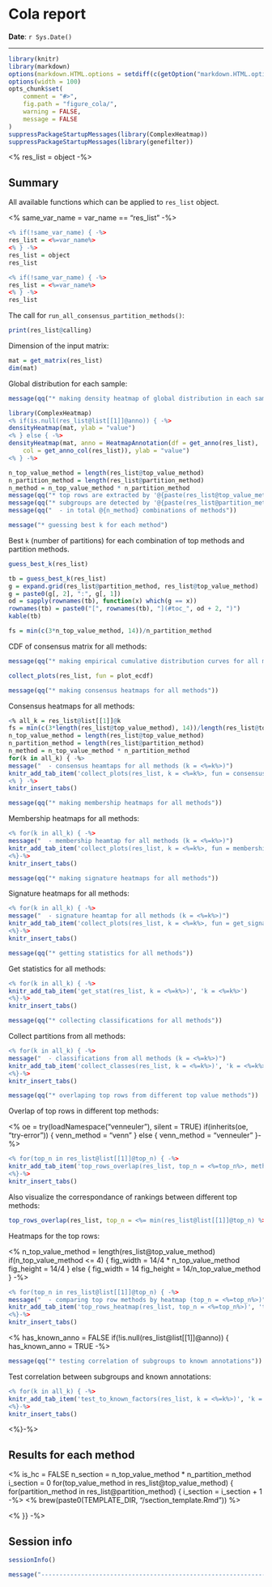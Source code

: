 Cola report
==================

**Date**: `r Sys.Date()`

----------------------------------------------------------------

<style type='text/css'>
<%
css = paste(readLines(paste0(TEMPLATE_DIR, "/custom.css")), collapse = "\n") -%>
<%= css %>
</style>

```r
library(knitr)
library(markdown)
options(markdown.HTML.options = setdiff(c(getOption("markdown.HTML.options"), "toc"), "base64_images"))
options(width = 100)
opts_chunk$set(
	comment = "#>",
	fig.path = "figure_cola/",
	warning = FALSE,
	message = FALSE
)
suppressPackageStartupMessages(library(ComplexHeatmap))
suppressPackageStartupMessages(library(genefilter))
```

<% res_list = object -%>

## Summary

All available functions which can be applied to `res_list` object.

<% same_var_name = var_name == "res_list" -%>

```r
<% if(!same_var_name) { -%>
res_list = <%=var_name%>
<% } -%>
res_list = object
res_list
```

```r
<% if(!same_var_name) { -%>
res_list = <%=var_name%>
<% } -%>
res_list
```

The call for `run_all_consensus_partition_methods()`:

```r
print(res_list@calling)
```

Dimension of the input matrix:

```r
mat = get_matrix(res_list)
dim(mat)
```

Global distribution for each sample:

```r
message(qq("* making density heatmap of global distribution in each sample (@{ncol(mat)} samples)"))
```

```r
library(ComplexHeatmap)
<% if(is.null(res_list@list[[1]]@anno)) { -%>
densityHeatmap(mat, ylab = "value")
<% } else { -%>
densityHeatmap(mat, anno = HeatmapAnnotation(df = get_anno(res_list), 
	col = get_anno_col(res_list)), ylab = "value")
<% } -%>
```

```r
n_top_value_method = length(res_list@top_value_method)
n_partition_method = length(res_list@partition_method)
n_method = n_top_value_method * n_partition_method
message(qq("* top rows are extracted by '@{paste(res_list@top_value_method, collapse = ', ')}' methods"))
message(qq("* subgroups are detected by '@{paste(res_list@partition_method, collapse = ', ')}' methods"))
message(qq("  - in total @{n_method} combinations of methods"))
```

```r
message("* guessing best k for each method")
```

Best `k` (number of partitions) for each combination of top methods and partition methods.

```r
guess_best_k(res_list)
```

```r
tb = guess_best_k(res_list)
g = expand.grid(res_list@partition_method, res_list@top_value_method)
g = paste0(g[, 2], ":", g[, 1])
od = sapply(rownames(tb), function(x) which(g == x))
rownames(tb) = paste0("[", rownames(tb), "](#toc_", od + 2, ")")
kable(tb)
```

```r
fs = min(c(3*n_top_value_method, 14))/n_partition_method
```

CDF of consensus matrix for all methods:

```r
message(qq("* making empirical cumulative distribution curves for all methods"))
```

```r
collect_plots(res_list, fun = plot_ecdf)
```

```r
message(qq("* making consensus heatmaps for all methods"))
```

Consensus heatmaps for all methods:

```r
<% all_k = res_list@list[[1]]@k
fs = min(c(3*length(res_list@top_value_method), 14))/length(res_list@top_value_method)
n_top_value_method = length(res_list@top_value_method)
n_partition_method = length(res_list@partition_method)
n_method = n_top_value_method * n_partition_method
for(k in all_k) { -%>
message("  - consensus heamtaps for all methods (k = <%=k%>)")
knitr_add_tab_item('collect_plots(res_list, k = <%=k%>, fun = consensus_heatmap)', 'k = <%=k%>', opt = 'fig.width = <%=fs*n_partition_method%>, fig.height = <%=fs*n_top_value_method%>, results = "hide"')
<% } -%>
knitr_insert_tabs()
```

```r
message(qq("* making membership heatmaps for all methods"))
```

Membership heatmaps for all methods:

```r
<% for(k in all_k) { -%>
message("  - membership heamtap for all methods (k = <%=k%>)")
knitr_add_tab_item('collect_plots(res_list, k = <%=k%>, fun = membership_heatmap)', 'k = <%=k%>', opt = 'fig.width =<%=fs*n_partition_method%>, fig.height = <%=fs*n_top_value_method%>, results = "hide"')
<%}-%>
knitr_insert_tabs()
```

```r
message(qq("* making signature heatmaps for all methods"))
```

Signature heatmaps for all methods:

```r
<% for(k in all_k) { -%>
message("  - signature heamtap for all methods (k = <%=k%>)")
knitr_add_tab_item('collect_plots(res_list, k = <%=k%>, fun = get_signatures)', 'k = <%=k%>', opt = 'fig.width = <%=fs*n_partition_method%>, fig.height = <%=fs*n_top_value_method%>, results = "hide"')
<%}-%>
knitr_insert_tabs()
```

```r
message(qq("* getting statistics for all methods"))
```

Get statistics for all methods:

```r
<% for(k in all_k) { -%>
knitr_add_tab_item('get_stat(res_list, k = <%=k%>)', 'k = <%=k%>')
<%}-%>
knitr_insert_tabs()
```


```r
message(qq("* collecting classifications for all methods"))
```

Collect partitions from all methods:

```r
<% for(k in all_k) { -%>
message("  - classifications from all methods (k = <%=k%>)")
knitr_add_tab_item('collect_classes(res_list, k = <%=k%>)', 'k = <%=k%>', opt = 'fig.width = 14, fig.height = 8')
<%}-%>
knitr_insert_tabs()
```

```r
message(qq("* overlaping top rows from different top value methods"))
```

Overlap of top rows in different top methods:

<% oe = try(loadNamespace("venneuler"), silent = TRUE)
if(inherits(oe, "try-error")) {
   venn_method = "venn"
} else {
   venn_method = "venneuler"
}-%>

```r
<% for(top_n in res_list@list[[1]]@top_n) { -%>
knitr_add_tab_item('top_rows_overlap(res_list, top_n = <%=top_n%>, method = "<%=venn_method%>")', 'top_n = <%=top_n%>', opt = 'fig.width = 5, fig.height = 5')
<%}-%>
knitr_insert_tabs()
```

Also visualize the correspondance of rankings between different top methods:

```r
top_rows_overlap(res_list, top_n = <%= min(res_list@list[[1]]@top_n) %>, method = "correspondance")
```

Heatmaps for the top rows:

<% 
n_top_value_method = length(res_list@top_value_method)
if(n_top_value_method <= 4) {
	fig_width = 14/4 * n_top_value_method
	fig_height = 14/4
} else {
	fig_width = 14
	fig_height = 14/n_top_value_method
}
-%>

```r
<% for(top_n in res_list@list[[1]]@top_n) { -%>
message("  - comparing top row methods by heatmap (top_n = <%=top_n%>)")
knitr_add_tab_item('top_rows_heatmap(res_list, top_n = <%=top_n%>)', 'top_n = <%=top_n%>', opt = 'fig.width = <%=fig_width%>, fig.height = <%=fig_height%>')
<%}-%>
knitr_insert_tabs()
```

<% has_known_anno = FALSE
if(!is.null(res_list@list[[1]]@anno)) { 
has_known_anno = TRUE -%>


```r
message(qq("* testing correlation of subgroups to known annotations"))
```

Test correlation between subgroups and known annotations:

```r
<% for(k in all_k) { -%>
knitr_add_tab_item('test_to_known_factors(res_list, k = <%=k%>)', 'k = <%=k%>')
<%}-%>
knitr_insert_tabs()
```

<%}-%> 

## Results for each method

<% 
is_hc = FALSE
n_section = n_top_value_method * n_partition_method
i_section = 0
for(top_value_method in res_list@top_value_method) {
    for(partition_method in res_list@partition_method) { 
    	i_section = i_section + 1 -%>
    	<% brew(paste0(TEMPLATE_DIR, "/section_template.Rmd")) %>

<% }} -%>

## Session info

```r
sessionInfo()
```

```r
message("-----------------------------------------------------------------")
```
